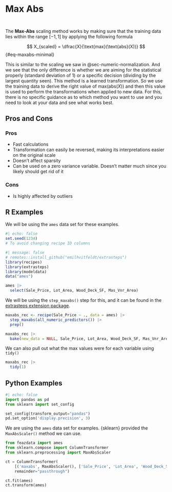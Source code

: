 # Max Abs {#sec-numeric-maxabs}

::: {style="visibility: hidden; height: 0px;"}
## Max Abs
:::

The **Max-Abs** scaling method works by making sure that the training data lies within the range $[-1, 1]$ by applying the following formula

$$
X_{scaled} = \dfrac{X}{\text{max}(\text{abs}(X))}
$$ {#eq-maxabs-minimal}

This is similar to the scaling we saw in @sec-numeric-normalization. And we see that the only difference is whether we are aiming for the statistical properly (standard deviation of 1) or a specific decision (dividing by the largest quantity seen). This method is a learned transformation. So we use the training data to derive the right value of $\text{max}(\text{abs}(X))$ and then this value is used to perform the transformations when applied to new data. For this, there is no specific guidance as to which method you want to use and you need to look at your data and see what works best.

## Pros and Cons

### Pros

-   Fast calculations
-   Transformation can easily be reversed, making its interpretations easier on the original scale
-   Doesn't affect sparsity
-   Can be used on a zero variance variable. Doesn't matter much since you likely should get rid of it

### Cons

-   Is highly affected by outliers

## R Examples

We will be using the `ames` data set for these examples.

```r
#| echo: false
set.seed(1234)
# To avoid changing recipe ID columns
```

```r
#| message: false
# remotes::install_github("emilhvitfeldt/extrasteps")
library(recipes)
library(extrasteps)
library(modeldata)
data("ames")

ames |>
  select(Sale_Price, Lot_Area, Wood_Deck_SF, Mas_Vnr_Area)
```

We will be using the `step_maxabs()` step for this, and it can be found in the [extrasteps extension package](https://github.com/EmilHvitfeldt/extrasteps/).

```r
maxabs_rec <- recipe(Sale_Price ~ ., data = ames) |>
  step_maxabs(all_numeric_predictors()) |>
  prep()

maxabs_rec |>
  bake(new_data = NULL, Sale_Price, Lot_Area, Wood_Deck_SF, Mas_Vnr_Area)
```

We can also pull out what the max values were for each variable using `tidy()`

```r
maxabs_rec |>
  tidy(1)
```

## Python Examples

```python
#| echo: false
import pandas as pd
from sklearn import set_config

set_config(transform_output="pandas")
pd.set_option('display.precision', 3)
```

We are using the `ames` data set for examples. {sklearn} provided the `MaxAbsScaler()` method we can use. 

```python
from feazdata import ames
from sklearn.compose import ColumnTransformer
from sklearn.preprocessing import MaxAbsScaler

ct = ColumnTransformer(
    [('maxabs', MaxAbsScaler(), ['Sale_Price', 'Lot_Area', 'Wood_Deck_SF',  'Mas_Vnr_Area'])], 
    remainder="passthrough")

ct.fit(ames)
ct.transform(ames)
```